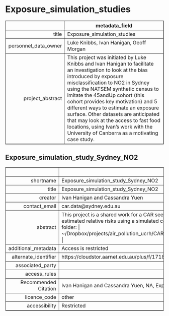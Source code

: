 Exposure_simulation_studies
===
<!-- html table generated in R 3.6.0 by xtable 1.8-4 package -->
<!-- Fri May 22 19:15:15 2020 -->
<table border=1>
<tr> <th>  </th> <th> metadata_field </th>  </tr>
  <tr> <td align="right"> title </td> <td> Exposure_simulation_studies </td> </tr>
  <tr> <td align="right"> personnel_data_owner </td> <td> Luke Knibbs, Ivan Hanigan, Geoff Morgan </td> </tr>
  <tr> <td align="right"> project_abstract </td> <td> This project was initiated by Luke Knibbs and Ivan Hanigan to facilitate an investigation to look at the bias introduced by exposure misclassification to NO2 in Sydney using the NATSEM synthetic census to imitate the 45andUp cohort (this cohort provides key motivation) and 5 different ways to estimate an exposure surface.  Other datasets are anticipated that may look at the access to fast food locations, using Ivan's work with the University of Canberra as a motivating case study. </td> </tr>
   </table>



Exposure_simulation_study_Sydney_NO2
---
<!-- html table generated in R 3.6.0 by xtable 1.8-4 package -->
<!-- Fri May 22 19:15:15 2020 -->
<table border=1>
<tr> <th>  </th> <th> metadata_field </th>  </tr>
  <tr> <td align="right"> shortname </td> <td> Exposure_simulation_study_Sydney_NO2 </td> </tr>
  <tr> <td align="right"> title </td> <td> Exposure_simulation_study_Sydney_NO2 </td> </tr>
  <tr> <td align="right"> creator </td> <td> Ivan Hanigan and Cassandra Yuen </td> </tr>
  <tr> <td align="right"> contact_email </td> <td> car.data@sydney.edu.au </td> </tr>
  <tr> <td align="right"> abstract </td> <td> This project is a shared work for a CAR seed grant.   | The aim is to quantify exposure misclassification bias in estimated relative risks using a simulated cohort dataset based on the 45andUp cohort. |  | There is also a shared folder: | ~/Dropbox/projects/air_pollution_ucrh/CARET/Exposure_simulation_study/CARET_exposure_simulation_study_shared |  </td> </tr>
  <tr> <td align="right"> additional_metadata </td> <td> Access is restricted </td> </tr>
  <tr> <td align="right"> alternate_identifier </td> <td> https://cloudstor.aarnet.edu.au/plus/f/1718142693 </td> </tr>
  <tr> <td align="right"> associated_party </td> <td>  </td> </tr>
  <tr> <td align="right"> access_rules </td> <td>  </td> </tr>
  <tr> <td align="right"> Recommended Citation </td> <td> Ivan Hanigan and Cassandra Yuen, NA, Exposure_simulation_study_Sydney_NO2, NA </td> </tr>
  <tr> <td align="right"> licence_code </td> <td> other </td> </tr>
  <tr> <td align="right"> accessibility </td> <td> Restricted </td> </tr>
   </table>


